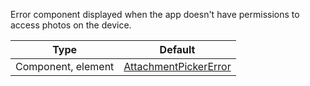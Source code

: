 Error component displayed when the app doesn't have permissions to access photos on the device.

| Type | Default |
| - | - |
| Component, element | [AttachmentPickerError](https://github.com/GetStream/stream-chat-react-native/blob/master/src/components/AttachmentPicker/components/AttachmentPickerError.tsx) |